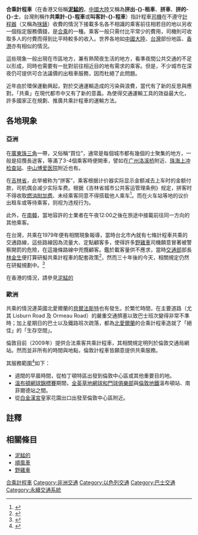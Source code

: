 {{TA
|G1=Transport
|1=zh-hant:合乘計程車;zh-hk:合乘的士;zh-tw:共乘計程車;zh-cn:合乘出租车;
}}
'''合乘計程車'''（在香港又俗稱'''[[泥鯭的|泥鯭的]]'''，[[中國大陸|中國大陸]]又稱為'''拼出-{}-租車'''、'''拼車'''、'''拼的-{}-士'''，台灣則稱作'''共乘計-{}-程車'''或'''叫客計-{}-程車'''）指計程車[[司機|司機]]在不遵守[[計程器|計程器]]（又稱為[[咪錶|咪錶]]）收費的情況下接載多名各不相識的乘客前往相若目的地以另收一個指定服務價錢，是[[合乘|合乘]]的一種。乘客一般只需付比平常少的費用，司機則可收取多人的付費而得到比平時較多的收入。世界各地如[[中國大陸|中國大陸]]、[[台灣|台灣]]部份地區、[[香港|香港]]亦有相似的情況。

這些現象一般出現在市區地方，兼有熱鬧夜生活的地方，看準夜間公共交通的不足以形成，同時也需要有一批對前往相近目的地有需求的乘客。但是，不少城市在深夜仍可提供可合法議價的出租車服務，因而杜絕了此問題。

近年由於環保運動興起，對於交通運輸造成的污染與浪費，當代有了新的反思與應對。「共乘」在現代都市中又有了新的意義。為使得交通運輸工具的效益最大化，許多國家正在規劃、推廣共乘計程車的運輸方法。

== 各地現象 ==
=== 亞洲 ===
在[[廣東|廣東]][[珠三角|珠三角]]一帶，又俗稱“買位”，通常是每個城市都有幾個的士聚集的地方，一般是招攬長途客，等滿了3-4個乘客時便開車，譬如在[[广州|广州]][[洛溪大桥|洛溪桥]]附近、[[珠海|珠海]][[上冲检查站|上冲检查站]]、[[中山博爱医院|中山博爱医院]]附近也有。

在[[吉林省|吉林省]]，此举被称为“拼客”，乘客根据计价器实际显示金额减去上车时的金额付款，司机偶会减少实际车费。根据《吉林省城市公共客运管理条例》规定，拼客时不得收取[[燃油附加费|燃油附加费]]、未经乘客同意不得搭载他人乘车<ref>{{Cite web |url=http://jl.sina.com.cn/news/cssd/2017-01-04/detail-ifxzkfuh5214511.shtml |title=存档副本 |access-date=2019-04-29 |archive-date=2020-09-20 |archive-url=https://web.archive.org/web/20200920085907/http://jl.sina.com.cn/news/cssd/2017-01-04/detail-ifxzkfuh5214511.shtml }}</ref>。而在火车站等地的议价出租车或等待乘客，则视为违规行为。

此外，在[[南韓|南韓]]，當地容許的士業者在午夜12:00之後在旅途中接載前往同一方向的其他乘客。

在台灣，共乘在1979年便有相關現象報導，當時台北市內就有七條計程車共乘的交通路線，這些路線因為流量大、定點顧客多，使得許多[[野雞車|野雞車]]司機願意冒著被警察開罰的危險，在這幾條路線中兜攬顧客。鑑於載客量供不應求，當時[[中華民國交通部|交通部]]部長[[林金生|林金生]]便打算研擬共乘計程車的配套政策<ref>{{cite news|quote=交通部長林金生前天說，政府正研究在台北實施共乘計程車。其實台北市早就有共乘計程車，只是沒有取得合法地位而已。目前，台北市已知的幾條市區內固定路線共乘計程車是：台北－華岡，士林－華岡，公館－新店，台北－新店，台北－石牌，台北－榮總，台北－北投。一般人稱之為野雞車。|title=共乘計程車早已存在 只是沒取得合法地位|publisher=民生報|page=06版 生活新聞|date=1979-10-29|url=http://udndata.com/|format=收費|language=zh-tw|access-date=2009-11-08|archive-url=https://web.archive.org/web/20110130104439/http://udndata.com/|archive-date=2011-01-30|dead-url=yes}}</ref>，然而三十年後的今天，相關規定仍然在研擬規劃中。<ref>{{cite news|quote=共乘費率，交通部提出三種方向，第一種是像台北—宜蘭的點對點共乘，桃園、新竹、台中、嘉義、台南等高鐵車站到市區，及市區到阿里山、溪頭、墾丁等觀光景點，都可推動共乘招呼站，並鼓勵車隊式經營。第二種共乘模式由消費者向車行或車隊預約，由業者安排共乘路線；第三種則由消費者自主共乘再叫車。交通部指出，共乘費率仍依里程計算，較搭載單一乘客略高，但平均分攤下來仍較便宜。|url=http://www.libertytimes.com/2008/new/jun/3/today-life6.htm|title=計程車共乘費率 明年上路|date=2008-06-03|accessdate=2009-11-08|author=李文儀、洪敏隆|language=zh-tw}}{{dead link|date=2017年12月 |bot=InternetArchiveBot |fix-attempted=yes }}</ref>

在香港的情況，請參見[[泥鯭的|泥鯭的]]

=== 歐洲 ===
共乘的情況連英國北愛爾蘭的[[貝爾法斯特|貝爾法斯特]]也有發生。於繁忙時間，在主要道路（尤其 Lisburn Road 及 Ormeau Road）的嚴重交通擠塞以致巴士班次變得非常不準時；加上星期日的巴士以及鐵路班次疏落，都為[[北愛爾蘭|北愛爾蘭]]的合乘計程車造就了「絕佳」的「生存空間」。

倫敦目前（2009年）提供合法乘客共乘計程車，其相關規定明列於倫敦交通局網站。然而並非所有的時間與地點，倫敦計程車皆願意提供共乘服務。

其服務範圍<ref>{{cite web|quote=Fixed-fare taxi sharing operates as follows: 1. Regular weekday morning services from Paddington to central London and other important destinations. 2. Services between the All England Lawn Tennis Club and Wimbledon and Southfields Tube stations during the Wimbledon tennis tournament. 3. From Buckingham Palace at the end of royal garden parties to destinations around central London|title=Transport for London: London Taxi Sharing Scheme Order 2005|url=http://www.tfl.gov.uk/gettingaround/taxisandminicabs/taxis/1144.aspx|accessdate=2009-11-07|language=en|archive-date=2009-10-27|archive-url=https://web.archive.org/web/20091027174306/http://www.tfl.gov.uk/gettingaround/taxisandminicabs/taxis/1144.aspx|dead-url=no}}</ref>如下：
* 週間的早晨時間，從柏丁頓特區出發到倫敦中心區或其他重要目的地。
* [[溫布頓網球錦標賽|溫布頓網球錦標賽]]期間，[[全英草地網球和門球俱樂部|全英草地網球和門球俱樂部]]與[[倫敦地鐵區域線|倫敦地鐵]]溫布頓站、南菲爾德站之間。
* 從[[白金漢宮|白金漢宮]]皇家花園出口出發至倫敦中心區附近。

== 註釋 ==
<references/>

== 相關條目 ==
* [[泥鯭的|泥鯭的]]
* [[順風車|順風車]]
* [[野雞車|野雞車]]

[[Category:合乘計程車|]]
[[Category:非洲交通|Category:非洲交通]]
[[Category:以色列交通|Category:以色列交通]]
[[Category:巴士交通|Category:巴士交通]]
[[Category:永續交通系統|Category:永續交通系統]]